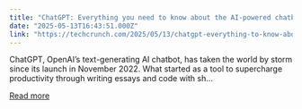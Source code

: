 ```yaml
---
title: "ChatGPT: Everything you need to know about the AI-powered chatbot"
date: "2025-05-13T16:43:51.000Z"
link: "https://techcrunch.com/2025/05/13/chatgpt-everything-to-know-about-the-ai-chatbot/"
---
```


ChatGPT, OpenAI’s text-generating AI chatbot, has taken the world by storm since its launch in November 2022. What started as a tool to supercharge productivity through writing essays and code with sh...

[Read more](https://techcrunch.com/2025/05/13/chatgpt-everything-to-know-about-the-ai-chatbot/)
